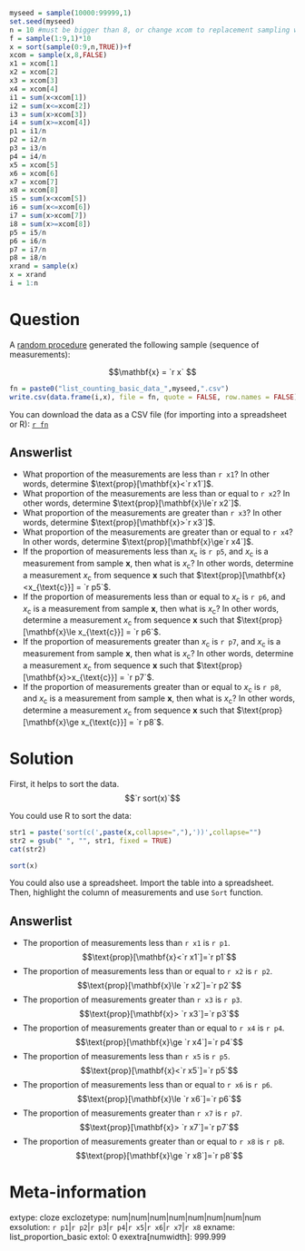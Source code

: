 ```r
myseed = sample(10000:99999,1)
set.seed(myseed)
n = 10 #must be bigger than 8, or change xcom to replacement sampling with T
f = sample(1:9,1)*10
x = sort(sample(0:9,n,TRUE))+f
xcom = sample(x,8,FALSE)
x1 = xcom[1]
x2 = xcom[2]
x3 = xcom[3]
x4 = xcom[4]
i1 = sum(x<xcom[1])
i2 = sum(x<=xcom[2])
i3 = sum(x>xcom[3])
i4 = sum(x>=xcom[4])
p1 = i1/n
p2 = i2/n
p3 = i3/n
p4 = i4/n
x5 = xcom[5]
x6 = xcom[6]
x7 = xcom[7]
x8 = xcom[8]
i5 = sum(x<xcom[5])
i6 = sum(x<=xcom[6])
i7 = sum(x>xcom[7])
i8 = sum(x>=xcom[8])
p5 = i5/n
p6 = i6/n
p7 = i7/n
p8 = i8/n
xrand = sample(x)
x = xrand
i = 1:n
```


Question
========

A [random procedure](https://en.wikipedia.org/wiki/Random_number_generation){target="blank"} generated the following sample (sequence of measurements):

$$\mathbf{x} = `r x` $$

```r
fn = paste0("list_counting_basic_data_",myseed,".csv")
write.csv(data.frame(i,x), file = fn, quote = FALSE, row.names = FALSE)
```

You can download the data as a CSV file (for importing into a spreadsheet or R): 
[`r fn`](`r fn`)

Answerlist
--------
* What proportion of the measurements are less than `r x1`? In other words, determine $\text{prop}[\mathbf{x}<`r x1`]$.
* What proportion of the measurements are less than or equal to `r x2`? In other words, determine $\text{prop}[\mathbf{x}\le`r x2`]$.
* What proportion of the measurements are greater than `r x3`? In other words, determine $\text{prop}[\mathbf{x}>`r x3`]$.
* What proportion of the measurements are greater than or equal to `r x4`? In other words, determine $\text{prop}[\mathbf{x}\ge`r x4`]$.
* If the proportion of measurements less than $x_{\text{c}}$ is `r p5`, and $x_{\text{c}}$ is a measurement from sample $\mathbf{x}$, then what is $x_{\text{c}}$? In other words, determine a measurement $x_{\text{c}}$ from sequence $\mathbf{x}$ such that $\text{prop}[\mathbf{x}<x_{\text{c}}] = `r p5`$.
* If the proportion of measurements less than or equal to $x_{\text{c}}$ is `r p6`, and $x_{\text{c}}$ is a measurement from sample $\mathbf{x}$, then what is $x_{\text{c}}$? In other words, determine a measurement $x_{\text{c}}$ from sequence $\mathbf{x}$ such that $\text{prop}[\mathbf{x}\le x_{\text{c}}] = `r p6`$.
* If the proportion of measurements greater than $x_{\text{c}}$ is `r p7`, and $x_{\text{c}}$ is a measurement from sample $\mathbf{x}$, then what is $x_{\text{c}}$? In other words, determine a measurement $x_{\text{c}}$ from sequence $\mathbf{x}$ such that $\text{prop}[\mathbf{x}>x_{\text{c}}] = `r p7`$.
* If the proportion of measurements greater than or equal to $x_{\text{c}}$ is `r p8`, and $x_{\text{c}}$ is a measurement from sample $\mathbf{x}$, then what is $x_{\text{c}}$? In other words, determine a measurement $x_{\text{c}}$ from sequence $\mathbf{x}$ such that $\text{prop}[\mathbf{x}\ge x_{\text{c}}] = `r p8`$.


Solution
========

First, it helps to sort the data.
$$`r sort(x)`$$

You could use R to sort the data:

```r
str1 = paste('sort(c(',paste(x,collapse=","),'))',collapse="")
str2 = gsub(" ", "", str1, fixed = TRUE)
cat(str2)
```

```r
sort(x)
```

You could also use a spreadsheet. Import the table into a spreadsheet. Then, highlight the column of measurements and use ``Sort`` function.

Answerlist
--------
* The proportion of measurements less than `r x1` is `r p1`. $$\text{prop}[\mathbf{x}<`r x1`]=`r p1`$$
* The proportion of measurements less than or equal to `r x2` is `r p2`. $$\text{prop}[\mathbf{x}\le `r x2`]=`r p2`$$
* The proportion of measurements greater than `r x3` is `r p3`. $$\text{prop}[\mathbf{x}> `r x3`]=`r p3`$$
* The proportion of measurements greater than or equal to `r x4` is `r p4`. $$\text{prop}[\mathbf{x}\ge `r x4`]=`r p4`$$
* The proportion of measurements less than `r x5` is `r p5`. $$\text{prop}[\mathbf{x}<`r x5`]=`r p5`$$
* The proportion of measurements less than or equal to `r x6` is `r p6`. $$\text{prop}[\mathbf{x}\le `r x6`]=`r p6`$$
* The proportion of measurements greater than `r x7` is `r p7`. $$\text{prop}[\mathbf{x}> `r x7`]=`r p7`$$
* The proportion of measurements greater than or equal to `r x8` is `r p8`. $$\text{prop}[\mathbf{x}\ge `r x8`]=`r p8`$$


Meta-information
================
extype: cloze
exclozetype: num|num|num|num|num|num|num|num
exsolution: `r p1`|`r p2`|`r p3`|`r p4`|`r x5`|`r x6`|`r x7`|`r x8`
exname: list_proportion_basic
extol: 0
exextra[numwidth]: 999.999